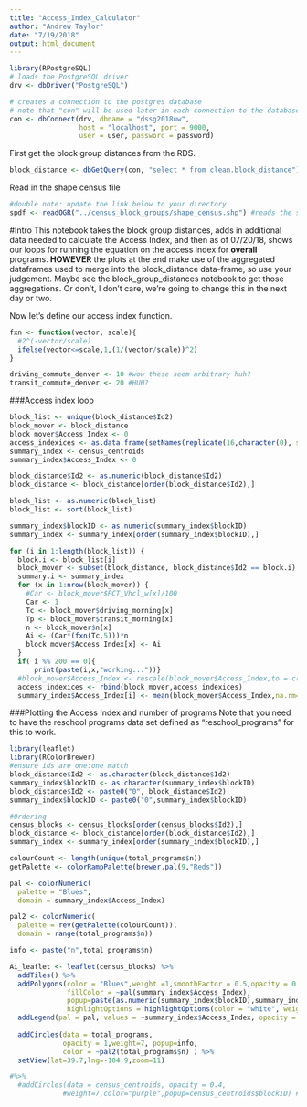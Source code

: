 ```yaml
---
title: "Access_Index_Calculator"
author: "Andrew Taylor"
date: "7/19/2018"
output: html_document
---
```


```r
library(RPostgreSQL)
# loads the PostgreSQL driver
drv <- dbDriver("PostgreSQL")

# creates a connection to the postgres database
# note that "con" will be used later in each connection to the database
con <- dbConnect(drv, dbname = "dssg2018uw",
                 host = "localhost", port = 9000,
                 user = user, password = password)
```

First get the block group distances from the RDS.
```r
block_distance <- dbGetQuery(con, "select * from clean.block_distance")
```

Read in the shape census file
```r
#double note: update the link below to your directory
spdf <- readOGR("../census_block_groups/shape_census.shp") #reads the shapefile, NOTE: you need all shapefiles in the directory present
```

#Intro
This notebook takes the block group distances, adds in additional data needed to calculate the Access Index, and then as of 07/20/18, shows our loops for running the equation on the access index for **overall** programs. **HOWEVER** the plots at the end make use of the aggregated dataframes used to merge into the block_distance data-frame, so use your judgement. Maybe see the block_group_distances notebook to get those aggregations. Or don't, I don't care, we're going to change this in the next day or two. 

Now let's define our access index function. 

```r
fxn <- function(vector, scale){
  #2^(-vector/scale)
  ifelse(vector<=scale,1,(1/(vector/scale))^2)
}

driving_commute_denver <- 10 #wow these seem arbitrary huh?
transit_commute_denver <- 20 #HUH?
```

###Access index loop
```r
block_list <- unique(block_distance$Id2)
block_mover <- block_distance
block_mover$Access_Index <- 0
access_indexices <- as.data.frame(setNames(replicate(16,character(0), simplify = F), colnames(block_distance))) #make an empty data frame identical to block distances
summary_index <- census_centroids
summary_index$Access_Index <- 0

block_distance$Id2 <- as.numeric(block_distance$Id2)
block_distance <- block_distance[order(block_distance$Id2),]

block_list <- as.numeric(block_list)
block_list <- sort(block_list)

summary_index$blockID <- as.numeric(summary_index$blockID)
summary_index <- summary_index[order(summary_index$blockID),]

for (i in 1:length(block_list)) {
  block.i <- block_list[i]
  block_mover <- subset(block_distance, block_distance$Id2 == block.i)
  summary.i <- summary_index
  for (x in 1:nrow(block_mover)) {
    #Car <- block_mover$PCT_Vhcl_w[x]/100
    Car <- 1
    Tc <- block_mover$driving_morning[x]
    Tp <- block_mover$transit_morning[x]
    n <- block_mover$n[x]
    Ai <- (Car*(fxn(Tc,5)))*n
    block_mover$Access_Index[x] <- Ai
  }
  if( i %% 200 == 0){
      print(paste(i,x,"working..."))}
  #block_mover$Access_Index <- rescale(block_mover$Access_Index,to = c(0, 100))
  access_indexices <- rbind(block_mover,access_indexices)
  summary_index$Access_Index[i] <- mean(block_mover$Access_Index,na.rm=TRUE)})
```

###Plotting the Access Index and number of programs
Note that you need to have the reschool programs data set defined as "reschool_programs" for this to work. 
```r
library(leaflet)
library(RColorBrewer)
#ensure ids are one:one match
block_distance$Id2 <- as.character(block_distance$Id2)
summary_index$blockID <- as.character(summary_index$blockID)
block_distance$Id2 <- paste0("0", block_distance$Id2)
summary_index$blockID <- paste0("0",summary_index$blockID)

#Ordering
census_blocks <- census_blocks[order(census_blocks$Id2),]
block_distance <- block_distance[order(block_distance$Id2),]
summary_index <- summary_index[order(summary_index$blockID),] 

colourCount <- length(unique(total_programs$n))
getPalette <- colorRampPalette(brewer.pal(9,"Reds"))

pal <- colorNumeric(
  palette = "Blues",
  domain = summary_index$Access_Index)

pal2 <- colorNumeric(
  palette = rev(getPalette(colourCount)),
  domain = range(total_programs$n))

info <- paste("n",total_programs$n)

Ai_leaflet <- leaflet(census_blocks) %>%
  addTiles() %>%
  addPolygons(color = "Blues",weight =1,smoothFactor = 0.5,opacity = 0.5,fillOpacity = 0.75,
              fillColor = ~pal(summary_index$Access_Index),
              popup=paste(as.numeric(summary_index$blockID),summary_index$Access_Index,as.numeric(census_blocks$Id2)),
              highlightOptions = highlightOptions(color = "white", weight = 0.1)) %>%
  addLegend(pal = pal, values = ~summary_index$Access_Index, opacity = 1,title = "Access Index Score") %>%
  
  addCircles(data = total_programs, 
             opacity = 1,weight=7, popup=info,
             color = ~pal2(total_programs$n) ) %>%
  setView(lat=39.7,lng=-104.9,zoom=11)

#%>%
  #addCircles(data = census_centroids, opacity = 0.4,
             #weight=7,color="purple",popup=census_centroids$blockID) #originally we included centroids for validation, now we don't need them
```
